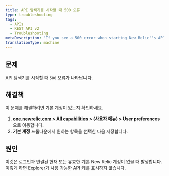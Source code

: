 ```yaml
---
title: API 탐색기를 시작할 때 500 오류
type: troubleshooting
tags:
  - APIs
  - REST API v2
  - Troubleshooting
metaDescription: 'If you see a 500 error when starting New Relic''s API Explorer, make sure you have a default account saved in your account''s user preferences.'
translationType: machine
---
```


## 문제

API 탐색기를 시작할 때 `500` 오류가 나타납니다.

## 해결책

이 문제를 해결하려면 기본 계정이 있는지 확인하세요.

1. **[one.newrelic.com > All capabilities](https://one.newrelic.com/all-capabilities) > ([사용자 메뉴](/docs/accounts/accounts-billing/general-account-settings/intro-account-settings)) > User preferences** 으로 이동합니다.
2. **기본 계정** 드롭다운에서 원하는 항목을 선택한 다음 저장합니다.

## 원인

이것은 로그인과 연결된 현재 또는 유효한 기본 New Relic 계정이 없을 때 발생합니다. 이렇게 하면 Explorer가 사용 가능한 API 키를 표시하지 않습니다.